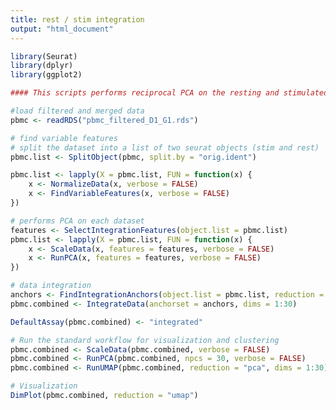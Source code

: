 ---
title: rest / stim integration 
output: "html_document"
---


```{r include=FALSE}
library(Seurat)
library(dplyr)
library(ggplot2)
```


```{r}
#### This scripts performs reciprocal PCA on the resting and stimulated datasets

#load filtered and merged data
pbmc <- readRDS("pbmc_filtered_D1_G1.rds")

```

```{r}
# find variable features
# split the dataset into a list of two seurat objects (stim and rest)
pbmc.list <- SplitObject(pbmc, split.by = "orig.ident")

pbmc.list <- lapply(X = pbmc.list, FUN = function(x) {
    x <- NormalizeData(x, verbose = FALSE)
    x <- FindVariableFeatures(x, verbose = FALSE)
})

```


```{r}
# performs PCA on each dataset
features <- SelectIntegrationFeatures(object.list = pbmc.list)
pbmc.list <- lapply(X = pbmc.list, FUN = function(x) {
    x <- ScaleData(x, features = features, verbose = FALSE)
    x <- RunPCA(x, features = features, verbose = FALSE)
})

```


```{r}
# data integration
anchors <- FindIntegrationAnchors(object.list = pbmc.list, reduction = "rpca", dims = 1:30)
pbmc.combined <- IntegrateData(anchorset = anchors, dims = 1:30)
```

```{r}
DefaultAssay(pbmc.combined) <- "integrated"

# Run the standard workflow for visualization and clustering
pbmc.combined <- ScaleData(pbmc.combined, verbose = FALSE)
pbmc.combined <- RunPCA(pbmc.combined, npcs = 30, verbose = FALSE)
pbmc.combined <- RunUMAP(pbmc.combined, reduction = "pca", dims = 1:30)
```

```{r}
# Visualization
DimPlot(pbmc.combined, reduction = "umap")

```



